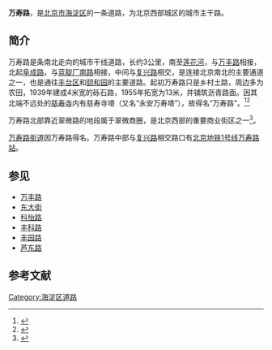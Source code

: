 {{Infobox China Road
|路牌类型 = Beijing
|道路方向 = NS
|中文道路名称 = 万寿路
|道路名称拼音 = WANSHOU LU
|图片 =
|图片说明 = 
|道路属性 = 城市主干路
|道路总长度 = 
|车速限制 = 
|行车线数量 = 
|所在地区 = [[北京市|北京市]][[海淀区|海淀区]]
|起点 =[[翠微路|翠微路]]、[[朱各庄路|朱各庄路]]
|终点 =[[莲花池西路|莲花池西路]]
|路段主要建筑 =[[北京万寿宾馆|北京万寿宾馆]]<br>[[新六所|新六所]]<br>[[万寿路俱乐部|万寿路俱乐部]]<br>[[中国电子工程设计院|中国电子工程设计院]]<br>[[中华人民共和国工业和信息化部|中华人民共和国工业和信息化部]]
}}

'''万寿路'''，是[[北京市|北京市]][[海淀区|海淀区]]的一条道路，为北京西部城区的城市主干路。

==简介==
万寿路是条南北走向的城市干线道路，长约3公里，南至[[莲花河|莲花河]]，与[[万丰路_(北京)|万丰路]]相接，北起[[阜成路|阜成路]]，与[[蓝靛厂南路|蓝靛厂南路]]相接，中间与[[复兴路_(北京)|复兴路]]相交，是连接北京南北的主要通道之一，也是通往[[丰台区|丰台区]]和[[颐和园|颐和园]]的主要道路。起初万寿路只是乡村土路，周边多为农田，1939年建成4米宽的砾石路，1955年拓宽为13米，并铺筑沥青路面。因其北端不远处的[[慈寿寺塔|慈寿寺]]内有慈寿寺塔（又名“永安万寿塔”），故得名“万寿路”。<ref>{{Cite web |url=http://travel.qianlong.com/2016/0616/681511.shtml |title=历史性解读万寿路：玲珑万寿塔，千龙网，2016-06-16 |accessdate=2016-10-31 |archive-date=2016-11-25 |archive-url=https://web.archive.org/web/20161125110411/http://travel.qianlong.com/2016/0616/681511.shtml |dead-url=no }}</ref><ref>{{Cite book|title=北京地铁站名掌故|last=户力平|publisher=东方出版社|year=2020|isbn=978-7-5207-1180-7|location=北京|pages=12}}</ref>

万寿路北部靠近翠微路的地段属于翠微商圈，是北京西部的重要商业街区之一<ref>{{Cite web |url=http://roll.sohu.com/20111110/n325189642.shtml |title=万寿路一路向西很精彩，搜狐，2011-11-10 |accessdate=2016-10-31 |archive-date=2019-02-18 |archive-url=https://web.archive.org/web/20190218175533/http://roll.sohu.com/20111110/n325189642.shtml |dead-url=no }}</ref>。

[[万寿路街道|万寿路街道]]因万寿路得名。万寿路中部与[[复兴路_(北京)|复兴路]]相交路口有[[北京地铁1号线|北京地铁1号线]][[万寿路站_(北京)|万寿路站]]。

==参见==
*[[万丰路|万丰路]]
*[[东大街_(丰台)|东大街]]
*[[科怡路|科怡路]]
*[[丰科路|丰科路]]
*[[丰园路|丰园路]]
*[[芦东路|芦东路]]

==参考文献==
{{reflist}}

{{北京小作品}}
[[Category:海淀区道路|Category:海淀区道路]]